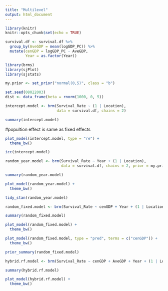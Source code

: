 ```yaml
---
title: "Multilevel"
output: html_document
---
```

```r
library(knitr)
knitr::opts_chunk$set(echo = TRUE)
```
```r
survival.df <- survival.df %>% 
  group_by(AveGDP = mean(logGDP_PC)) %>% 
  mutate(cenGDP = logGDP_PC - AveGDP,
         Year = as.factor(Year))
```

```r
library(brms)
library(sjPlot)
library(sjstats)
```

```r
my.prior <- set_prior("normal(0,5)", class = "b")

set.seed(08022003)
dist <- data_frame(beta = rnorm(1000, 0, 5))
```
```r
intercept.model <- brm(Survival_Rate ~ (1 | Location),
                       data = survival.df, chains = 2)
```
```r
summary(intercept.model)
```
#popultion effect is same as fixed effects

```r
plot_model(intercept.model, type = "re") + 
  theme_bw()
```
```r
icc(intercept.model)
```
```r
random_year.model <- brm(Survival_Rate ~ Year + (1 | Location),
                         data = survival.df, chains = 2, prior = my.prior)
```
```r
summary(random_year.model)
```
```r
plot_model(random_year.model) +
  theme_bw()
```

```r
tidy_stan(random_year.model)
```

```r
random_fixed.model <- brm(Survival_Rate ~ cenGDP + Year + (1 | Location), data = survival.df, chains = 2, prior = my.prior)
```
```r
summary(random_fixed.model)
```
```r
plot_model(random_fixed.model) +
  theme_bw()
```
```r
plot_model(random_fixed.model, type = "pred", terms = c("cenGDP")) +
  theme_bw()
```
```r
prior_summary(random_fixed.model)
```
```r
hybrid.rf.model <- brm(Survival_Rate ~ cenGDP + AveGDP + Year + (1 | Location), data = survival.df, chains = 2, prior = my.prior)
```

```r
summary(hybrid.rf.model)
```

```r
plot_model(hybrid.rf.model) +
  theme_bw()
```

```r

```

